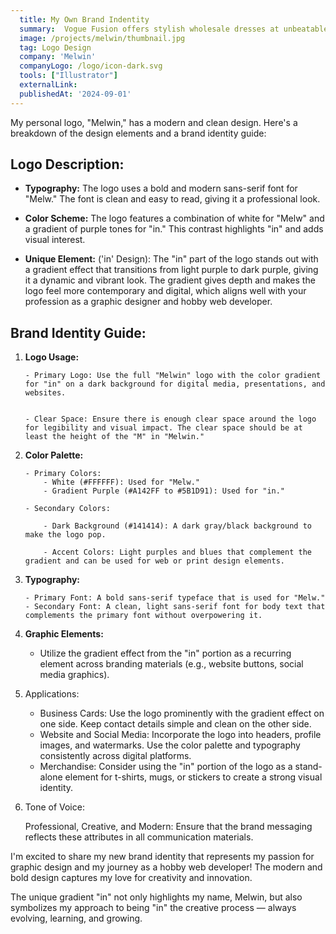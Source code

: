 ```yaml
---
  title: My Own Brand Indentity
  summary:  Vogue Fusion offers stylish wholesale dresses at unbeatable prices. We cater to boutique owners, event planners, and fashion enthusiasts seeking quality and value. Discover a curated selection that blends elegance with affordability.
  image: /projects/melwin/thumbnail.jpg
  tag: Logo Design
  company: 'Melwin'
  companyLogo: /logo/icon-dark.svg
  tools: ["Illustrator"]
  externalLink:
  publishedAt: '2024-09-01'
---
```


My personal logo, "Melwin," has a modern and clean design. Here's a breakdown of the design elements and a brand identity guide:

## Logo Description:

- **Typography:** The logo uses a bold and modern sans-serif font for "Melw." The font is clean and easy to read, giving it a professional look.

- **Color Scheme:** The logo features a combination of white for "Melw" and a gradient of purple tones for "in." This contrast highlights "in" and adds visual interest.

- **Unique Element:** ('in' Design): The "in" part of the logo stands out with a gradient effect that transitions from light purple to dark purple, giving it a dynamic and vibrant look. The gradient gives depth and makes the logo feel more contemporary and digital, which aligns well with your profession as a graphic designer and hobby web developer.

## Brand Identity Guide:

1.  **Logo Usage:**

        - Primary Logo: Use the full "Melwin" logo with the color gradient for "in" on a dark background for digital media, presentations, and websites.


        - Clear Space: Ensure there is enough clear space around the logo for legibility and visual impact. The clear space should be at least the height of the "M" in "Melwin."

2.  **Color Palette:**

        - Primary Colors:
            - White (#FFFFFF): Used for "Melw."
            - Gradient Purple (#A142FF to #5B1D91): Used for "in."

        - Secondary Colors:

            - Dark Background (#141414): A dark gray/black background to make the logo pop.

            - Accent Colors: Light purples and blues that complement the gradient and can be used for web or print design elements.

3.  **Typography:**

        - Primary Font: A bold sans-serif typeface that is used for "Melw."
        - Secondary Font: A clean, light sans-serif font for body text that complements the primary font without overpowering it.

4.  **Graphic Elements:**

    - Utilize the gradient effect from the "in" portion as a recurring element across branding materials (e.g., website buttons, social media graphics).

5.  Applications:

    - Business Cards: Use the logo prominently with the gradient effect on one side. Keep contact details simple and clean on the other side.
    - Website and Social Media: Incorporate the logo into headers, profile images, and watermarks. Use the color palette and typography consistently across digital platforms.
    - Merchandise: Consider using the "in" portion of the logo as a stand-alone element for t-shirts, mugs, or stickers to create a strong visual identity.

6.  Tone of Voice:

    Professional, Creative, and Modern: Ensure that the brand messaging reflects these attributes in all communication materials.

I'm excited to share my new brand identity that represents my passion for graphic design and my journey as a hobby web developer! The modern and bold design captures my love for creativity and innovation.

The unique gradient "in" not only highlights my name, Melwin, but also symbolizes my approach to being "in" the creative process — always evolving, learning, and growing.
